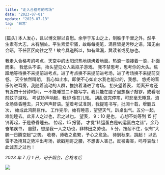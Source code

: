 ```yaml
---
title: "走入合格考的考场"
date: "2023-07-01"
update: "2023-07-13"
tag: '日常'
---
```


[篇头] 本人发心，且以博文聊以自慰。余学于东山之上，制胜于千里之外。然平生素有大志，未有酬处。平生素爱牢骚，故每每提笔，满目皆是污秽之语。知无由会晤，不任区区向往之至！故今具道所以，如有纰漏，冀读者或见恕也。

我走入合格考的考点，天空中的太阳炽热地烧烤着地面。热浪一浪接着一浪，扑面而来。 我低头不语，抬头望见众人丢瓶子游戏。
我不禁思考，思考你的大头。焦躁地等待换不来提前进考点，进了考点换不来提前进考场，进了考场换不来提前交卷。 天空依然晴朗，
我心如止水，即使不心如止水我也能过的，我想。 悠扬的音乐传进耳旁，我随着流动的人群，推挤着涌进了考场。 抬头望着表，
距离开考还有近四十分钟时间，一不能睡觉二不能写字。我只能在脑子里想猴子敲锣，或看眼前蚊子游戏。 考试铃声响起，我却
像在儿戏。 胡乱做完停笔，可悲毫无睡意。洎全场昏昏睡去，只欠声声鼾语。望着考试准则，我提笔书写，批阅十载，增删五次，
始成此鸿鹄巨作。 工作完毕，始有睡意，望望天气，趴桌出气。五分一起，难能睡去。此非人之过也，君之过也。 望表，
9：10 是也。 心想不妨等到 15 打铃再起，于是昏昏睡去。 惊起，15 报警。 才觉“转运蛋白是转运蛋白之错”，余乃奋笔疾书，
自慰，想是我一人之功也，非林田之劳也。 5 分，按耐不住，似有“大鹏一日腾空起”之势。 收卷，师收之愈繁，予心之愈急。
待到秋来，跳起！ 以迅雷不及掩耳之势冲出考场，欲戳翔哥之腰，不想害人害己，反被毒害，呜呼哀哉！ 此诚吾之过也！

_2023 年 7 月 1 日，记于烟台，合格考后_

<Image src="/static/ytyz-kd.jpg" desc="高考时的烟台一中大门，合格考时也一样" />
